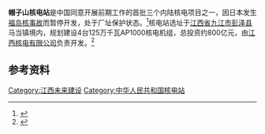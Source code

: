 '''帽子山核电站'''是中国同意开展前期工作的首批三个内陆核电项目之一，因日本发生[[福岛第一核电站事故|福岛核事故]]而暂停开发，处于厂址保护状态。<ref>{{Cite web|title=内陆核电站建设明年或迎来解禁(图)--时政--人民网|url=http://politics.people.com.cn/n/2015/0928/c1001-27640003.html|accessdate=2021-02-19|work=politics.people.com.cn|archive-date=2019-01-27|archive-url=https://web.archive.org/web/20190127215622/http://politics.people.com.cn/n/2015/0928/c1001-27640003.html}}</ref>核电站选址于[[彭泽县|江西省九江市彭泽县]]马当镇境内，规划建设4台125万千瓦AP1000核电机组，总投资约800亿元，由[[江西核电有限公司|江西核电有限公司]]负责开发。<ref>{{Cite web|title=【央企在江西】聚焦核能发展，共建美丽江西|url=http://jx.people.com.cn/n2/2020/0429/c186330-33986302.html|accessdate=2021-02-19|work=jx.people.com.cn}}</ref>

== 参考资料 ==
{{reflist}}

{{china-stub}}

[[Category:江西未来建设|Category:江西未来建设]]
[[Category:中华人民共和国核电站|Category:中华人民共和国核电站]]